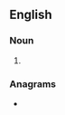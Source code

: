 {{also|Hostlers}}
==English==

===Noun===
{{head|en|noun form}}

# {{plural of|hostler|lang=en}}

===Anagrams===
* {{anagrams|en|a=ehlorsst|holsters}}